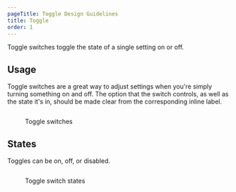 ```yaml
---
pageTitle: Toggle Design Guidelines
title: Toggle
order: 1
---
```



<PageContent componentName="toggle" type="design">

<LeadParagraph>Toggle switches toggle the state of a single setting on or off.</LeadParagraph>

## Usage

Toggle switches are a great way to adjust settings when you're simply turning something on and off. The option that the switch controls, as well as the state it's in, should be made clear from the corresponding inline label.

<figure>
  <div class="image-container">
    <img
      src="../../images/selection-controls/Toggle-switch-example.png"
      alt=""
    />
  </div>
  <figcaption>
    <p>Toggle switches</p>
  </figcaption>
</figure>

## States

Toggles can be on, off, or disabled.

<figure>
  <div class="image-container">
    <img
      src="../../images/selection-controls/Toggle-switch-states.png"
      alt=""
    />
  </div>
  <figcaption>
    <p>Toggle switch states</p>
  </figcaption>
</figure>

</PageContent>
